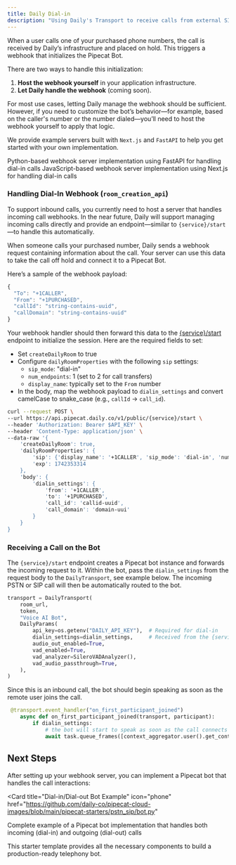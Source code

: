```yaml
---
title: Daily Dial-in
description: "Using Daily's Transport to receive calls from external SIP Addresses and PSTN numbers"
---
```


When a user calls one of your purchased phone numbers, the call is received by Daily’s infrastructure and placed on hold. This triggers a webhook that initializes the Pipecat Bot.

There are two ways to handle this initialization:

1. **Host the webhook yourself** in your application infrastructure.
2. **Let Daily handle the webhook** (coming soon).

For most use cases, letting Daily manage the webhook should be sufficient. However, if you need to customize the bot’s behavior—for example, based on the caller's number or the number dialed—you’ll need to host the webhook yourself to apply that logic.

We provide example servers built with `Next.js` and `FastAPI` to help you get started with your own implementation.

<CardGroup cols={2}>
  <Card
    title="FastAPI Webhook Server"
    icon="server"
    href="https://github.com/pipecat-ai/pipecat/tree/main/examples/deployment/pipecat-cloud-daily-pstn-server/fastapi-webhook-server"
  >
    Python-based webhook server implementation using FastAPI for handling
    dial-in calls
  </Card>
  <Card
    title="Next.js Webhook Server"
    icon="js"
    href="https://github.com/pipecat-ai/pipecat/tree/main/examples/deployment/pipecat-cloud-daily-pstn-server/nextjs-webhook-server"
  >
    JavaScript-based webhook server implementation using Next.js for handling
    dial-in calls
  </Card>
</CardGroup>

### Handling Dial-In Webhook (`room_creation_api`)

To support inbound calls, you currently need to host a server that handles incoming call webhooks. In the near future, Daily will support managing incoming calls directly and provide an endpoint—similar to `{service}/start`—to handle this automatically.

When someone calls your purchased number, Daily sends a webhook request containing information about the call. Your server can use this data to take the call off hold and connect it to a Pipecat Bot.

Here’s a sample of the webhook payload:

```js
{
  "To": "+1CALLER",
  "From": "+1PURCHASED",
  "callId": "string-contains-uuid",
  "callDomain": "string-contains-uuid"
}
```

Your webhook handler should then forward this data to the [{service}/start](../../fundamentals/active-sessions#using-rest) endpoint to initialize the session. Here are the required fields to set:

- Set `createDailyRoom` to true
- Configure `dailyRoomProperties` with the following `sip` settings:
  - `sip_mode`: "dial-in"
  - `num_endpoints`: 1 (set to 2 for call transfers)
  - `display_name`: typically set to the `From` number
- In the body, map the webhook payload to `dialin_settings` and convert camelCase to snake_case (e.g., `callId` → `call_id`).

```bash
curl --request POST \
--url https://api.pipecat.daily.co/v1/public/{service}/start \
--header 'Authorization: Bearer $API_KEY' \
--header 'Content-Type: application/json' \
--data-raw '{
    'createDailyRoom': true,
    'dailyRoomProperties': {
        'sip': {'display_name': '+1CALLER', 'sip_mode': 'dial-in', 'num_endpoints': 1},
        'exp': 1742353314
    },
    'body': {
        'dialin_settings': {
            'from': '+1CALLER',
            'to': '+1PURCHASED',
            'call_id': 'callid-uuid',
            'call_domain': 'domain-uui'
        }
    }
}
```

### Receiving a Call on the Bot

The `{service}/start` endpoint creates a Pipecat bot instance and forwards the incoming request to it. Within the bot, pass the `dialin_settings` from the request body to the `DailyTransport`, see example below. The incoming PSTN or SIP call will then be automatically routed to the bot.

```python
transport = DailyTransport(
    room_url,
    token,
    "Voice AI Bot",
    DailyParams(
        api_key=os.getenv("DAILY_API_KEY"),  # Required for dial-in
        dialin_settings=dialin_settings,     # Received from the {service}/start body
        audio_out_enabled=True,
        vad_enabled=True,
        vad_analyzer=SileroVADAnalyzer(),
        vad_audio_passthrough=True,
    ),
)
```

Since this is an inbound call, the bot should begin speaking as soon as the remote user joins the call.

```python
 @transport.event_handler("on_first_participant_joined")
    async def on_first_participant_joined(transport, participant):
        if dialin_settings:
            # the bot will start to speak as soon as the call connects
            await task.queue_frames([context_aggregator.user().get_context_frame()])
```

## Next Steps

After setting up your webhook server, you can implement a Pipecat bot that handles the call interactions:

<Card
  title="Dial-in/Dial-out Bot Example"
  icon="phone"
  href="https://github.com/daily-co/pipecat-cloud-images/blob/main/pipecat-starters/pstn_sip/bot.py"
>
  Complete example of a Pipecat bot implementation that handles both incoming
  (dial-in) and outgoing (dial-out) calls
</Card>

This starter template provides all the necessary components to build a production-ready telephony bot.
